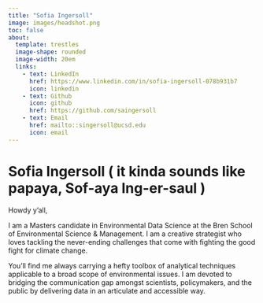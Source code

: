 ```yaml
---
title: "Sofia Ingersoll"
image: images/headshot.png
toc: false
about:
  template: trestles
  image-shape: rounded
  image-width: 20em
  links: 
    - text: LinkedIn
      href: https://www.linkedin.com/in/sofia-ingersoll-078b931b7
      icon: linkedin
    - text: Github
      icon: github
      href: https://github.com/saingersoll
    - text: Email
      href: mailto::singersoll@ucsd.edu
      icon: email
---
```


# Sofia Ingersoll ( it kinda sounds like papaya, Sof-aya Ing-er-saul )

Howdy y'all,

I am a Masters candidate in Environmental Data Science at the Bren School of Environmental Science & Management. I am a creative strategist who loves tackling the never-ending challenges that come with fighting the good fight for climate change.

You'll find me always carrying a hefty toolbox of analytical techniques applicable to a broad scope of environmental issues. I am devoted to bridging the communication gap amongst scientists, policymakers, and the public by delivering data in an articulate and accessible way.
